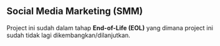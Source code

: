 ## Social Media Marketing (SMM)
Project ini sudah dalam tahap **End-of-Life (EOL)** yang dimana project ini sudah tidak lagi dikembangkan/dilanjutkan.
